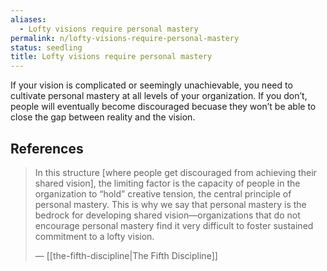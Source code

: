 ```yaml
---
aliases:
  - Lofty visions require personal mastery
permalink: n/lofty-visions-require-personal-mastery
status: seedling
title: Lofty visions require personal mastery
---
```

If your vision is complicated or seemingly unachievable, you need to cultivate personal mastery at all levels of your organization. If you don’t, people will eventually become discouraged becuase they won’t be able to close the gap between reality and the vision.

## References

> In this structure [where people get discouraged from achieving their shared vision], the limiting factor is the capacity of people in the organization to “hold” creative tension, the central principle of personal mastery. This is why we say that personal mastery is the bedrock for developing shared vision—organizations that do not encourage personal mastery find it very difficult to foster sustained commitment to a lofty vision.
>
> — [[the-fifth-discipline|The Fifth Discipline]]
